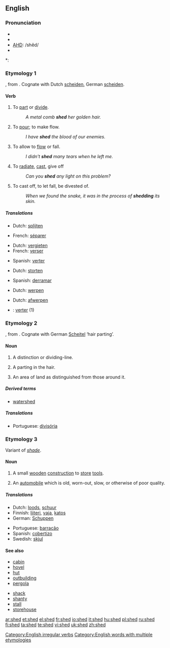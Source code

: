 ==English==

===Pronunciation===
* {{SAMPA|/SEd/}}
* {{IPA|/ʃɛd/}}
* [[w:AHD|AHD]]: /shěd/
* {{audio|en-us-shed.ogg|Audio (US)}}

*: {{rhymes|ɛd}}

===Etymology 1===
{{etyl|ang}} {{term|sceadan|lang=ang}}, from {{Ger.}}.  Cognate with Dutch [[scheiden]], German [[scheiden]].

====Verb====
{{en-verb|sheds|shedding|shed}}

# {{context|transitive|archaic}} To [[part]] or [[divide]].
#: ''A metal comb '''shed''' her golden hair.''
# {{context|transitive|archaic}} To [[pour]]; to make flow.
#: ''I have '''shed''' the blood of our enemies.''
# {{transitive}} To allow to [[flow]] or fall.
#: ''I didn't '''shed''' many tears when he left me.''
# {{transitive}} To [[radiate]], [[cast]], give off
#: ''Can you '''shed''' any light on this problem?''
# {{context|transitive|intransitive}} To cast off, to let fall, be divested of.
#: ''When we found the snake, it was in the process of '''shedding''' its skin.''

=====Translations=====
{{trans-top|To part or divide}}
* Dutch: [[splijten]]
{{trans-mid}}
* French: [[séparer]]
{{trans-bottom}}

{{trans-top|To pour; to make flow}}
* Dutch: [[vergieten]]
* French: [[verser]]
{{trans-mid}}
* Spanish: [[verter]]  {{m}}
{{trans-bottom}}

{{trans-top|To allow to flow or fall}}
* Dutch: [[storten]]
{{trans-mid}}
* Spanish: [[derramar]] {{m}}
{{trans-bottom}}

{{trans-top|To radiate, cast, give off}}
* Dutch: [[werpen]]
{{trans-mid}}
{{trans-bottom}}

{{trans-top|To cast off, to let fall, be divested of}}
* Dutch: [[afwerpen]]
{{trans-mid}}
{{trans-bottom}}

{{checktrans}}
* {{ttbc|Spanish}}: [[verter]] (1)

===Etymology 2===
{{etyl|ang}} {{term|scead|scēad|lang=ang}}, from {{Ger.}}.  Cognate with German [[Scheitel]] ‘hair parting’.

====Noun====
{{en-noun}}

# {{obsolete}} A distinction or dividing-line.
# {{obsolete}} A parting in the hair.
# {{obsolete}} An area of land as distinguished from those around it.

=====Derived terms=====
* [[watershed]]

=====Translations=====
* Portuguese: [[divisória]]

===Etymology 3===
Variant of ''[[shade]]''.

====Noun====
{{en-noun}}

# A small [[wooden]] [[construction]] to [[store]] [[tool]]s.
# {{context|UK|derogatory|informal}} An [[automobile]] which is old, worn-out, slow, or otherwise of poor quality.

=====Translations=====
{{top}}
* Dutch: [[loods]], [[schuur]]
* Finnish: [[liiteri]], [[vaja]], [[katos]]
* German: [[Schuppen]] {{m}}
{{mid}}
* Portuguese: [[barracão]] {{m}}
* Spanish: [[cobertizo]] {{m}}
* Swedish: [[skjul]] {{n}}
{{bottom}}

====See also====
{{top2}}
* [[cabin]]
* [[hovel]]
* [[hut]]
* [[outbuilding]]
* [[pergola]]
{{mid2}}
* [[shack]]
* [[shanty]]
* [[stall]]
* [[storehouse]]
{{bottom}}

[[Category:English irregular verbs]]
[[Category:English words with multiple etymologies]]

[[ar:shed]]
[[et:shed]]
[[el:shed]]
[[fr:shed]]
[[io:shed]]
[[it:shed]]
[[hu:shed]]
[[pl:shed]]
[[ru:shed]]
[[fi:shed]]
[[ta:shed]]
[[te:shed]]
[[vi:shed]]
[[uk:shed]]
[[zh:shed]]
